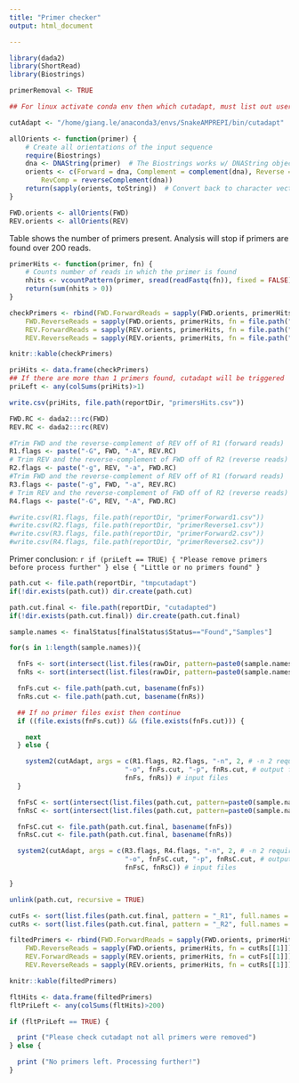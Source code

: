 ---
title: "Primer checker"
output: html_document

---


```{r primersLibs, include = FALSE}

library(dada2)
library(ShortRead)
library(Biostrings)

```


```{r cutOption}

primerRemoval <- TRUE

```


```{r cutadapt, eval = primerRemoval}

## For linux activate conda env then which cutadapt, must list out user path

cutAdapt <- "/home/giang.le/anaconda3/envs/SnakeAMPREPI/bin/cutadapt"

```


```{r primerOrientations}

allOrients <- function(primer) {
    # Create all orientations of the input sequence
    require(Biostrings)
    dna <- DNAString(primer)  # The Biostrings works w/ DNAString objects rather than character vectors
    orients <- c(Forward = dna, Complement = complement(dna), Reverse = reverse(dna),
        RevComp = reverseComplement(dna))
    return(sapply(orients, toString))  # Convert back to character vector
}

FWD.orients <- allOrients(FWD)
REV.orients <- allOrients(REV)

```


Table shows the number of primers present. Analysis will stop if primers are found over 200 reads.



```{r primersCount}

primerHits <- function(primer, fn) {
    # Counts number of reads in which the primer is found
    nhits <- vcountPattern(primer, sread(readFastq(fn)), fixed = FALSE)
    return(sum(nhits > 0))
}

checkPrimers <- rbind(FWD.ForwardReads = sapply(FWD.orients, primerHits, fn = file.path("../../", fnFs[[1]])),
    FWD.ReverseReads = sapply(FWD.orients, primerHits, fn = file.path("../../", fnRs[[1]])),
    REV.ForwardReads = sapply(REV.orients, primerHits, fn = file.path("../../", fnFs[[1]])),
    REV.ReverseReads = sapply(REV.orients, primerHits, fn = file.path("../../", fnRs[[1]])))

knitr::kable(checkPrimers)

priHits <- data.frame(checkPrimers)
## If there are more than 1 primers found, cutadapt will be triggered
priLeft <- any(colSums(priHits)>1)

write.csv(priHits, file.path(reportDir, "primersHits.csv"))

```


```{r priConclusion, eval = priLeft}

FWD.RC <- dada2:::rc(FWD)
REV.RC <- dada2:::rc(REV)

#Trim FWD and the reverse-complement of REV off of R1 (forward reads)
R1.flags <- paste("-G", FWD, "-A", REV.RC) 
# Trim REV and the reverse-complement of FWD off of R2 (reverse reads)
R2.flags <- paste("-g", REV, "-a", FWD.RC)
#Trim FWD and the reverse-complement of REV off of R1 (forward reads)
R3.flags <- paste("-g", FWD, "-a", REV.RC) 
# Trim REV and the reverse-complement of FWD off of R2 (reverse reads)
R4.flags <- paste("-G", REV, "-A", FWD.RC)

#write.csv(R1.flags, file.path(reportDir, "primerForward1.csv"))
#write.csv(R2.flags, file.path(reportDir, "primerReverse1.csv"))
#write.csv(R3.flags, file.path(reportDir, "primerForward2.csv"))
#write.csv(R4.flags, file.path(reportDir, "primerReverse2.csv"))

```


Primer conclusion: `r if (priLeft == TRUE) { "Please remove primers before process further" } else { "Little or no primers found" }`


```{r primersOut, eval = primerRemoval}

path.cut <- file.path(reportDir, "tmpcutadapt")
if(!dir.exists(path.cut)) dir.create(path.cut)

path.cut.final <- file.path(reportDir, "cutadapted")
if(!dir.exists(path.cut.final)) dir.create(path.cut.final)

sample.names <- finalStatus[finalStatus$Status=="Found","Samples"]

for(s in 1:length(sample.names)){

  fnFs <- sort(intersect(list.files(rawDir, pattern=paste0(sample.names[[s]],"_"), full.names = TRUE), list.files(rawDir, pattern="_R1", full.names = TRUE)))
  fnRs <- sort(intersect(list.files(rawDir, pattern=paste0(sample.names[[s]],"_"), full.names = TRUE), list.files(rawDir, pattern="_R2", full.names = TRUE)))

  fnFs.cut <- file.path(path.cut, basename(fnFs))
  fnRs.cut <- file.path(path.cut, basename(fnRs))

  ## If no primer files exist then continue
  if ((file.exists(fnFs.cut)) && (file.exists(fnFs.cut))) {

    next
  } else {

    system2(cutAdapt, args = c(R1.flags, R2.flags, "-n", 2, # -n 2 required to remove FWD and REV from reads
                             "-o", fnFs.cut, "-p", fnRs.cut, # output files
                             fnFs, fnRs)) # input files
  }

  fnFsC <- sort(intersect(list.files(path.cut, pattern=paste0(sample.names[[s]],"_"), full.names = TRUE), list.files(path.cut, pattern="_R1", full.names = TRUE)))
  fnRsC <- sort(intersect(list.files(path.cut, pattern=paste0(sample.names[[s]],"_"), full.names = TRUE), list.files(path.cut, pattern="_R2", full.names = TRUE)))

  fnFsC.cut <- file.path(path.cut.final, basename(fnFs))
  fnRsC.cut <- file.path(path.cut.final, basename(fnRs))

  system2(cutAdapt, args = c(R3.flags, R4.flags, "-n", 2, # -n 2 required to remove FWD and REV from reads
                             "-o", fnFsC.cut, "-p", fnRsC.cut, # output files
                             fnFsC, fnRsC)) # input files

}

```


```{r filteredCheck, eval = primerRemoval}

unlink(path.cut, recursive = TRUE)

cutFs <- sort(list.files(path.cut.final, pattern = "_R1", full.names = TRUE))
cutRs <- sort(list.files(path.cut.final, pattern = "_R2", full.names = TRUE))

filtedPrimers <- rbind(FWD.ForwardReads = sapply(FWD.orients, primerHits, fn = cutFs[[1]]), 
    FWD.ReverseReads = sapply(FWD.orients, primerHits, fn = cutRs[[1]]), 
    REV.ForwardReads = sapply(REV.orients, primerHits, fn = cutFs[[1]]), 
    REV.ReverseReads = sapply(REV.orients, primerHits, fn = cutRs[[1]]))

knitr::kable(filtedPrimers)

fltHits <- data.frame(filtedPrimers)
fltPriLeft <- any(colSums(fltHits)>200)

if (fltPriLeft == TRUE) {

  print ("Please check cutadapt not all primers were removed")
} else {

  print ("No primers left. Processing further!")
}

```




